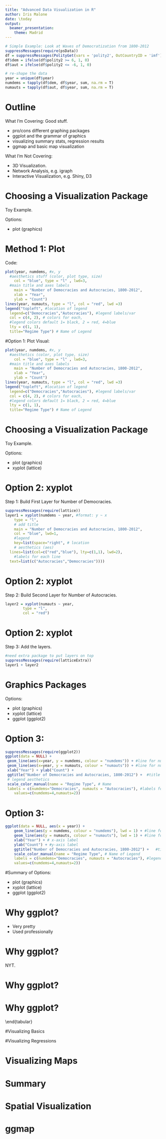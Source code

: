 ```yaml
---
title: "Advanced Data Visualization in R"
author: Iris Malone
date: \today
output:
  beamer_presentation:
    theme: Madrid
---
```


```r
# Simple Example: Look at Waves of Democratization from 1800-2012
suppressMessages(require(psData))
df = suppressMessages(PolityGet(vars = 'polity2', OutCountryID = 'imf'))
df$dem = ifelse(df$polity2 >= 6, 1, 0)
df$aut = ifelse(df$polity2 <= -6, 1, 0)

# re-shape the data
year = unique(df$year)
numdems = tapply(df$dem, df$year, sum, na.rm = T)
numauts = tapply(df$aut, df$year, sum, na.rm = T)
```


# Outline
What I'm Covering: Good stuff. 

- pro/cons different graphing packages 
- ggplot and the grammar of graphics 
- visualizing summary stats, regression results 
- ggmap and basic map visualization 

What I'm Not Covering:  

- 3D Visualization. 
- Network Analysis, e.g. igraph 
- Interactive Visualization, e.g. Shiny, D3  \alert{Next VAM with Simon - Dec 4th!}

# Choosing a Visualization Package

Toy Example. 

Options:

- plot (graphics)

# Method 1: Plot
Code: 
```r
plot(year, numdems, #x, y 		
  #aesthetics stuff (color, plot type, size)
	col = "blue", type = "l" , lwd=3, 
  #main title and axes labels
	main = "Number of Democracies and Autocracies, 1800-2012", 
	xlab = "Year", 
	ylab = "Count")
lines(year, numauts, type = "l", col = "red", lwd =3) 
legend("topleft", #location of legend 
  legend=c("Democracies","Autocracies"), #legend labels/var
  col = c(4, 2), # colors for each, 
  #legend colors default 1= black, 2 = red, 4=blue
  lty = c(1, 1),
  title="Regime Type") # Name of Legend

```

#Option 1: Plot
Visual:

```r
plot(year, numdems, #x, y 		
  #aesthetics (color, plot type, size)
	col = "blue", type = "l" , lwd=3, 
  #main title and axes labels
	main = "Number of Democracies and Autocracies, 1800-2012", 
	xlab = "Year", 
	ylab = "Count")
lines(year, numauts, type = "l", col = "red", lwd =3) 
legend("topleft", #location of legend 
  legend=c("Democracies","Autocracies"), #legend labels/var
  col = c(4, 2), # colors for each, 
  #legend colors default 1= black, 2 = red, 4=blue
  lty = c(1, 1),
  title="Regime Type") # Name of Legend
```

# Choosing a Visualization Package

Toy Example. 

Options:

- plot (graphics)  \alert{Ancient.}  \alert{Annoying syntax.}  \alert{Not great support.} 
- xyplot (lattice)

# Option 2: xyplot

Step 1: Build First Layer for Number of Democracies.

```r
suppressMessages(require(lattice))
layer1 = xyplot(numdems ~ year, #format: y ~ x
	type = "l",
	# add title
	main = "Number of Democracies and Autocracies, 1800-2012", 
	col = "blue", lwd=1,
	#legend 
	key=list(space="right", # location 
	# aesthetics (aes)
  lines=list(col=c("red","blue"), lty=c(1,1), lwd=2), 
	#labels for each line
  text=list(c("Autocracies","Democracies")))) 
```

# Option 2: xyplot

Step 2: Build Second Layer for Number of Autocracies.

```r
layer2 = xyplot(numauts ~ year, 
		type = "l", 
		col = "red")
```

# Option 2: xyplot

Step 3: Add the layers.

```r
#need extra package to put layers on top
suppressMessages(require(latticeExtra)) 
layer1 + layer2
```

# Graphics Packages
Options:

- plot (graphics)  \alert{Ancient.} \alert{Annoying syntax.} \alert{Not great support.} 
- xyplot (lattice)  \alert{How many layers?}  \alert{Weird rigidity.}  \alert{Ugly default style.} 
- ggplot (ggplot2)

# Option 3:

```r
suppressMessages(require(ggplot2))
ggplot(data = NULL) + 
 geom_line(aes(x=year, y = numdems, colour = "numdems")) + #line for numdems
 geom_line(aes(x=year, y = numauts, colour = "numauts")) + #line for numauts
 xlab("Year") + ylab("Count") + 
 ggtitle("Number of Democracies and Autocracies, 1800-2012") + 	#title
 # legend aesthetics
 scale_color_manual(name = "Regime Type", # Name
 labels = c(numdems="Democracies", numauts = "Autocracies"), #labels for each var
	values=c(numdems=4,numauts=2))
```

# Option 3:

```r

ggplot(data = NULL, aes(x = year)) + 
	geom_line(aes(y = numdems, colour = "numdems"), lwd = 1) + #line for numdems
	geom_line(aes(y = numauts, colour = "numauts"), lwd = 1) + #line for numauts
	xlab("Year") + # x-axis label
	ylab("Count") + #y-axis label
	ggtitle("Number of Democracies and Autocracies, 1800-2012") + 	#title
	scale_color_manual(name = "Regime Type", # Name of Legend
	labels = c(numdems="Democracies", numauts = "Autocracies"), #legend labels for each var
	values=c(numdems=4,numauts=2))
```

#Summary of Options:

- plot (graphics)
- xyplot (lattice)
- ggplot (ggplot2)

# Why ggplot?
- Very pretty  
- Used professionally 

# Why ggplot?
NYT.
\begin{center}
\includegraphics[width=11cm]{/users/irismalone/Dropbox/VAM/pics/nytggplot.png}
\end{center}

# Why ggplot?
\begin{center}
\includegraphics[width=8cm]{/users/irismalone/Dropbox/VAM/pics/nyt2.png}
\end{center}

# Why ggplot?
\begin{tabular}{rl}  
           & \begin{tabular}{r}
             \parbox{0.35\linewidth}{%  change the parbox width as appropiate
             - Very pretty \\
             - Used professionally \\
- Easy to manipulate  \\
- Great support online  \\
- Knowledge transfers to other packages/languages (ggvis, Shiny, Python)  \\
- \alert{Steep Learning Curve}  \\
- \alert{Lots of syntax}  \\
- \alert{Defaults to weird colors.}  \\

- \textbf{Summary: Worth it.}
    } \\
         \end{tabular}  
          \begin{tabular}{l}
        \includegraphics[width=5cm]{/users/irismalone/Dropbox/VAM/pics/dogedog.jpg}
           \end{tabular}
\end{tabular}

#Visualizing Basics

#Visualizing Regressions

# Visualizing Maps

# Summary
\begin{center}
\includegraphics[width=5cm]{/users/irismalone/Dropbox/VAM/pics/ggplot.jpg}
\end{center}

# Spatial Visualization

# ggmap



